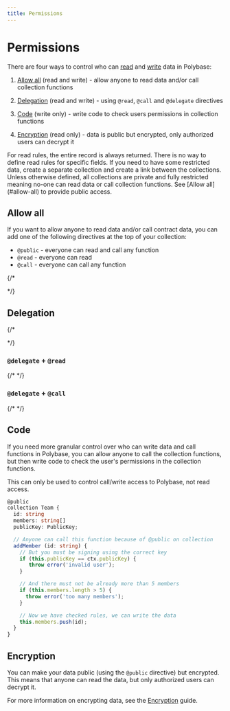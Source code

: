 ```yaml
---
title: Permissions
---
```



# Permissions

There are four ways to control who can [read](/read) and [write](/write) data in Polybase:

 1. [Allow all](#allow-all) (read and write) - allow anyone to read data and/or call collection functions

 1. [Delegation](#delegation) (read and write) - using `@read`, `@call` and `@delegate` directives

 2. [Code](#code) (write only) - write code to check users permissions in collection functions
 
 3. [Encryption](#encryption) (read only) - data is public but encrypted, only authorized users can decrypt it

<Callout type="info" emoji="ℹ️">
  For read rules, the entire record is always returned. There is no way to define read rules for specific fields. 
  If you need to have some restricted data, create a separate collection and create a link between the collections.
</Callout>

<Callout type="warning">
  Unless otherwise defined, all collections are private and fully restricted meaning no-one can read data or call 
  collection functions. See [Allow all](#allow-all) to provide public access.
</Callout>

## Allow all

If you want to allow anyone to read data and/or call contract data, you can add one of the following 
directives at the top of your collection: 

 - `@public` - everyone can read and call any function
 - `@read` - everyone can read
 - `@call` - everyone can call any function


{/* <Snippet file="permissions/public-on-collections.mdx" /> 

<Snippet file="permissions/read-on-collections.mdx" /> 

<Snippet file="permissions/call-on-collections.mdx" />  */}


## Delegation

{/* <Snippet file="permissions/delegate/desc.mdx" /> 

<Snippet file="permissions/read-on-fields.mdx" />

<Snippet file="permissions/call-on-functions.mdx" /> */}

### `@delegate` + `@read`

{/* <Snippet file="permissions/delegate/delegate-read.mdx" /> */}

### `@delegate` + `@call`

{/* <Snippet file="permissions/delegate/delegate-call.mdx" /> */}


## Code

If you need more granular control over who can write data and call functions in Polybase, you can allow anyone to call
the collection functions, but then write code to check the user's permissions in the collection functions.

<Callout type="info" emoji="ℹ️">
This can only be used to control call/write access to Polybase, not read access.
</Callout>

```typescript
@public
collection Team {
  id: string
  members: string[]
  publicKey: PublicKey;

  // Anyone can call this function because of @public on collection
  addMember (id: string) {
    // But you must be signing using the correct key
    if (this.publicKey == ctx.publicKey) {
       throw error('invalid user');
    }

    // And there must not be already more than 5 members
    if (this.members.length > 5) {
      throw error('too many members');
    }

    // Now we have checked rules, we can write the data
    this.members.push(id);
  }
}
```

## Encryption

You can make your data public (using the `@public` directive) but encrypted. This means that anyone can read the data, but only authorized 
users can decrypt it. 

For more information on encrypting data, see the [Encryption](/encryption) guide.